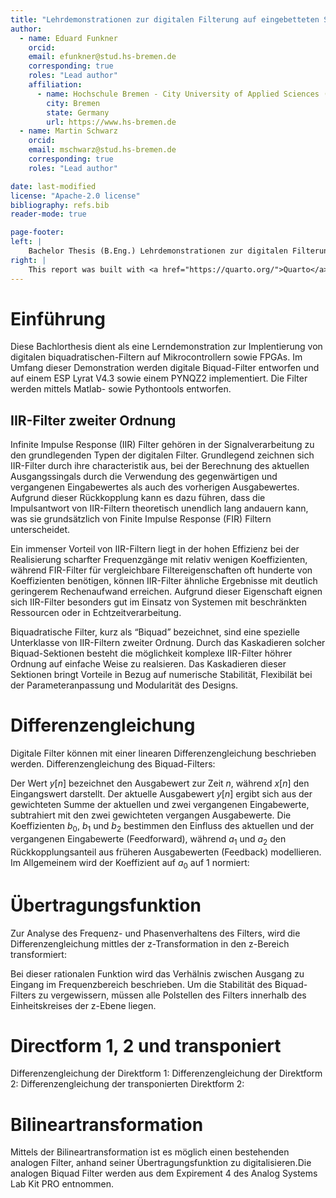 ```yaml
---
title: "Lehrdemonstrationen zur digitalen Filterung auf eingebetteten Systemen"
author:
  - name: Eduard Funkner
    orcid: 
    email: efunkner@stud.hs-bremen.de
    corresponding: true
    roles: "Lead author"
    affiliation:
      - name: Hochschule Bremen - City University of Applied Sciences (HSB)
        city: Bremen
        state: Germany
        url: https://www.hs-bremen.de  
  - name: Martin Schwarz
    orcid: 
    email: mschwarz@stud.hs-bremen.de
    corresponding: true
    roles: "Lead author"

date: last-modified
license: "Apache-2.0 license"
bibliography: refs.bib
reader-mode: true

page-footer:
left: |
    Bachelor Thesis (B.Eng.) Lehrdemonstrationen zur digitalen Filterung auf eingebetteten Systemen.
right: |
    This report was built with <a href="https://quarto.org/">Quarto</a>.
---
```


# Einführung
Diese Bachlorthesis dient als eine Lerndemonstration zur Implentierung von digitalen biquadratischen-Filtern auf Mikrocontrollern sowie FPGAs. Im Umfang dieser Demonstration werden digitale Biquad-Filter entworfen und auf einem ESP Lyrat V4.3 sowie einem PYNQZ2 implementiert. Die Filter werden mittels Matlab- sowie Pythontools entworfen. 

## IIR-Filter zweiter Ordnung
Infinite Impulse Response (IIR) Filter gehören in der Signalverarbeitung zu den grundlegenden Typen der digitalen Filter. Grundlegend zeichnen sich IIR-Filter durch ihre characteristik aus, bei der Berechnung des aktuellen Ausgangssingals durch die Verwendung des gegenwärtigen und vergangenen Eingabewertes als auch des vorherigen Ausgabewertes. Aufgrund dieser Rückkopplung kann es dazu führen, dass die Impulsantwort von IIR-Filtern theoretisch unendlich lang andauern kann, was sie grundsätzlich von Finite Impulse Response (FIR) Filtern unterscheidet.

Ein immenser Vorteil von IIR-Filtern liegt in der hohen Effizienz bei der Realisierung scharfter Frequenzgänge mit relativ wenigen Koeffizienten, während FIR-Filter für vergleichbare Filtereigenschaften oft hunderte von Koeffizienten benötigen, können IIR-Filter ähnliche Ergebnisse mit deutlich geringerem Rechenaufwand erreichen. Aufgrund dieser Eigenschaft eignen sich IIR-Filter besonders gut im Einsatz von Systemen mit beschränkten Ressourcen oder in Echtzeitverarbeitung.

Biquadratische Filter, kurz als "Biquad" bezeichnet, sind eine spezielle Unterklasse von IIR-Filtern zweiter Ordnung. Durch das Kaskadieren solcher Biquad-Sektionen besteht die möglichkeit komplexe IIR-Filter höhrer Ordnung auf einfache Weise zu realsieren. Das Kaskadieren dieser Sektionen bringt Vorteile in Bezug auf numerische Stabilität, Flexibilät bei der Parameteranpassung und Modularität des Designs.

# Differenzengleichung
Digitale Filter können mit einer linearen Differenzengleichung beschrieben werden. Differenzengleichung des Biquad-Filters:

\begin{aligned}
y[n] &=  \frac{1}{a_0}(b_0 \cdot x[n] + b_1 \cdot x[n - 1] + b_2 \cdot x[n - 2] - a_1 \cdot y[n - 1] - a_2 \cdot y[n - 2])
\end{aligned}

Der Wert $y[n]$ bezeichnet den Ausgabewert zur Zeit $n$, während $x[n]$ den Eingangswert darstellt. Der aktuelle Ausgabewert $y[n]$ ergibt sich aus der gewichteten Summe der aktuellen und zwei vergangenen Eingabewerte, subtrahiert mit den zwei gewichteten vergangen Ausgabewerte. Die Koeffizienten $b_0$, $b_1$ und $b_2$ bestimmen den Einfluss des aktuellen und der vergangenen Eingabewerte (Feedforward), während $a_1$ und $a_2$ den Rückkopplungsanteil aus früheren Ausgabewerten (Feedback) modellieren. Im Allgemeinem wird der Koeffizient auf $a_0$ auf 1 normiert:
\begin{aligned}
y[n] &= b_0 \cdot x[n] + b_1 \cdot x[n - 1] + b_2 \cdot x[n - 2] - a_1 \cdot y[n - 1] - a_2 \cdot y[n - 2]
\end{aligned}


# Übertragungsfunktion
Zur Analyse des Frequenz- und Phasenverhaltens des Filters, wird die Differenzengleichung mittles der z-Transformation in den z-Bereich transformiert:
\begin{aligned}
H(z) = \frac{Y(z)}{X(z)} = \frac{b_0 + b_1 z^{-1} + b_2 z^{-2}}{1 + a_1 z^{-1} + a_2 z^{-2}}
\end{aligned}
Bei dieser rationalen Funktion wird das Verhälnis zwischen Ausgang zu Eingang im Frequenzbereich beschrieben. Um die Stabilität des Biquad-Filters zu vergewissern, müssen alle Polstellen des Filters innerhalb des Einheitskreises der z-Ebene liegen.

# Directform 1, 2 und transponiert

Differenzengleichung der Direktform 1:
\begin{aligned}
y[n] &= w[n] - a_1 \cdot y[n-1] - a_2 \cdot y[n-2] \\
w[n] &= b_0 \cdot x[n] + b_1 \cdot x[n - 1] + b_2 
\end{aligned}

Differenzengleichung der Direktform 2:
\begin{aligned}
y[n] &= b_0 \cdot w[n] + b_1 \cdot w[n-1] + b_2 \cdot w[n-2]\\
w[n] &= x[n] - a_1 \cdot w[n-1] - a_2 \cdot w[n-2]
\end{aligned}

Differenzengleichung der transponierten Direktform 2:
\begin{aligned}
y[n] &= b_0 x[n] + s_1[n-1]\\
s_1[n] &= s_2[n - 1] + b_1 x[n] - a_1 y[n]\\
s_2[n] &= b_2 x[n] - a_2 y[n]
\end{aligned}



# Bilineartransformation
Mittels der Bilineartransformation ist es möglich einen bestehenden analogen Filter, anhand seiner Übertragungsfunktion zu digitalisieren.Die analogen Biquad Filter werden aus dem Expirement 4 des Analog Systems Lab Kit PRO entnommen.


